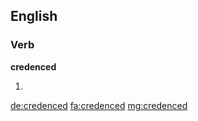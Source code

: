 ==English==

===Verb===
'''credenced'''

# {{past of|credence}}

[[de:credenced]]
[[fa:credenced]]
[[mg:credenced]]
